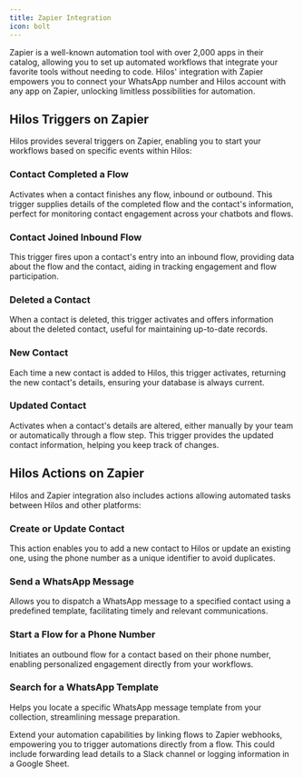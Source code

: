 ```yaml
---
title: Zapier Integration
icon: bolt
---
```


Zapier is a well-known automation tool with over 2,000 apps in their catalog, allowing you to set up automated workflows that integrate your favorite tools without needing to code. Hilos' integration with Zapier empowers you to connect your WhatsApp number and Hilos account with any app on Zapier, unlocking limitless possibilities for automation.

## Hilos Triggers on Zapier

Hilos provides several triggers on Zapier, enabling you to start your workflows based on specific events within Hilos:

### Contact Completed a Flow

Activates when a contact finishes any flow, inbound or outbound. This trigger supplies details of the completed flow and the contact's information, perfect for monitoring contact engagement across your chatbots and flows.

### Contact Joined Inbound Flow

This trigger fires upon a contact's entry into an inbound flow, providing data about the flow and the contact, aiding in tracking engagement and flow participation.

### Deleted a Contact

When a contact is deleted, this trigger activates and offers information about the deleted contact, useful for maintaining up-to-date records.

### New Contact

Each time a new contact is added to Hilos, this trigger activates, returning the new contact's details, ensuring your database is always current.

### Updated Contact

Activates when a contact's details are altered, either manually by your team or automatically through a flow step. This trigger provides the updated contact information, helping you keep track of changes.

## Hilos Actions on Zapier

Hilos and Zapier integration also includes actions allowing automated tasks between Hilos and other platforms:

### Create or Update Contact

This action enables you to add a new contact to Hilos or update an existing one, using the phone number as a unique identifier to avoid duplicates.

### Send a WhatsApp Message

Allows you to dispatch a WhatsApp message to a specified contact using a predefined template, facilitating timely and relevant communications.

### Start a Flow for a Phone Number

Initiates an outbound flow for a contact based on their phone number, enabling personalized engagement directly from your workflows.

### Search for a WhatsApp Template

Helps you locate a specific WhatsApp message template from your collection, streamlining message preparation.

<Info>
  Extend your automation capabilities by linking flows to Zapier webhooks, empowering you to trigger automations directly from a flow. This could include forwarding lead details to a Slack channel or logging information in a Google Sheet.
</Info>
